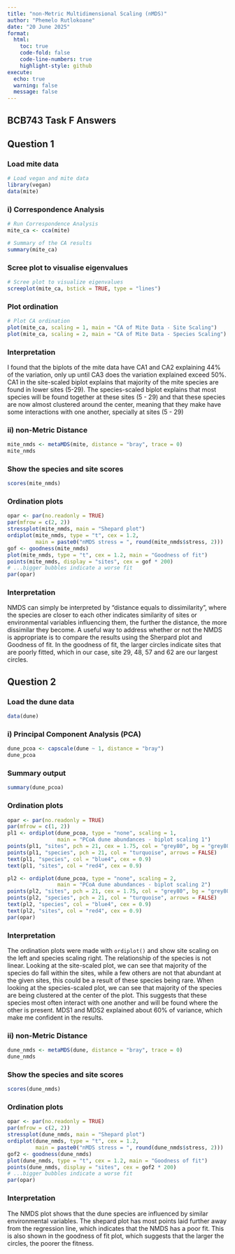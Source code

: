 ---
title: "non-Metric Multidimensional Scaling (nMDS)"
author: "Phemelo Rutlokoane"
date: "20 June 2025"
format:
  html:
    toc: true
    code-fold: false
    code-line-numbers: true
    highlight-style: github
execute:
  echo: true
  warning: false
  message: false
---

## BCB743 Task F Answers {.panel-tabset}

## Question 1

### Load mite data

```{r}

# Load vegan and mite data
library(vegan)
data(mite)
```

### i) Correspondence Analysis

```{r}

# Run Correspondence Analysis
mite_ca <- cca(mite)

# Summary of the CA results
summary(mite_ca)
```

### Scree plot to visualise eigenvalues

```{r}

# Scree plot to visualize eigenvalues
screeplot(mite_ca, bstick = TRUE, type = "lines")
```

### Plot ordination

```{r}

# Plot CA ordination
plot(mite_ca, scaling = 1, main = "CA of Mite Data - Site Scaling")
plot(mite_ca, scaling = 2, main = "CA of Mite Data - Species Scaling")
```

### Interpretation

I found that the biplots of the mite data have CA1 and CA2 explaining 44% of the variation, only up until CA3 does the variation explained exceed 50%. CA1 in the site-scaled biplot explains that majority of the mite species are found in lower sites (5-29). The species-scaled biplot explains that most species will be found together at these sites (5 - 29) and that these species are now almost clustered around the center, meaning that they make have some interactions with one another, specially at sites (5 - 29)

### ii) non-Metric Distance

```{r}

mite_nmds <- metaMDS(mite, distance = "bray", trace = 0)
mite_nmds
```

### Show the species and site scores

```{r}

scores(mite_nmds)
```

### Ordination plots

```{r}

opar <- par(no.readonly = TRUE)
par(mfrow = c(2, 2))
stressplot(mite_nmds, main = "Shepard plot")
ordiplot(mite_nmds, type = "t", cex = 1.2,
         main = paste0("nMDS stress = ", round(mite_nmds$stress, 2)))
gof <- goodness(mite_nmds)
plot(mite_nmds, type = "t", cex = 1.2, main = "Goodness of fit")
points(mite_nmds, display = "sites", cex = gof * 200)
# ...bigger bubbles indicate a worse fit
par(opar)
```

### Interpretation

NMDS can simply be interpreted by "distance equals to dissimilarity", where the species are closer to each other indicates similarity of sites or environmental variables influencing them, the further the distance, the more dissimilar they become. A useful way to address whether or not the NMDS is appropriate is to compare the results using the Sherpard plot and Goodness of fit. In the goodness of fit, the larger circles indicate sites that are poorly fitted, which in our case, site 29, 48, 57 and 62 are our largest circles.

## Question 2

### Load the dune data

```{r}

data(dune)
```

### i) **Principal Component Analysis (PCA)**

```{r}
dune_pcoa <- capscale(dune ~ 1, distance = "bray")
dune_pcoa
```

### Summary output

```{r}

summary(dune_pcoa)
```

### Ordination plots

```{r}

opar <- par(no.readonly = TRUE)
par(mfrow = c(1, 2))
pl1 <- ordiplot(dune_pcoa, type = "none", scaling = 1,
                main = "PCoA dune abundances - biplot scaling 1")
points(pl1, "sites", pch = 21, cex = 1.75, col = "grey80", bg = "grey80")
points(pl1, "species", pch = 21, col = "turquoise", arrows = FALSE)
text(pl1, "species", col = "blue4", cex = 0.9)
text(pl1, "sites", col = "red4", cex = 0.9)

pl2 <- ordiplot(dune_pcoa, type = "none", scaling = 2,
                main = "PCoA dune abundances - biplot scaling 2")
points(pl2, "sites", pch = 21, cex = 1.75, col = "grey80", bg = "grey80")
points(pl2, "species", pch = 21, col = "turquoise", arrows = FALSE)
text(pl2, "species", col = "blue4", cex = 0.9)
text(pl2, "sites", col = "red4", cex = 0.9)
par(opar)
```

### Interpretation

The ordination plots were made with `ordiplot()` and show site scaling on the left and species scaling right. The relationship of the species is not linear. Looking at the site-scaled plot, we can see that majority of the species do fall within the sites, while a few others are not that abundant at the given sites, this could be a result of these species being rare. When looking at the species-scaled plot, we can see that majority of the species are being clustered at the center of the plot. This suggests that these species most often interact with one another and will be found where the other is present. MDS1 and MDS2 explained about 60% of variance, which make me confident in the results.

### ii) non-Metric Distance

```{r}

dune_nmds <- metaMDS(dune, distance = "bray", trace = 0)
dune_nmds
```

### Show the species and site scores

```{r}

scores(dune_nmds)
```

### Ordination plots

```{r}

opar <- par(no.readonly = TRUE)
par(mfrow = c(2, 2))
stressplot(dune_nmds, main = "Shepard plot")
ordiplot(dune_nmds, type = "t", cex = 1.2,
         main = paste0("nMDS stress = ", round(dune_nmds$stress, 2)))
gof2 <- goodness(dune_nmds)
plot(dune_nmds, type = "t", cex = 1.2, main = "Goodness of fit")
points(dune_nmds, display = "sites", cex = gof2 * 200)
# ...bigger bubbles indicate a worse fit
par(opar)
```

### Interpretation

The NMDS plot shows that the dune species are influenced by similar environmental variables. The shepard plot has most points laid further away from the regression line, which indicates that the NMDS has a poor fit. This is also shown in the goodness of fit plot, which suggests that the larger the circles, the poorer the fitness.
